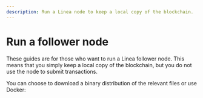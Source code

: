 ```yaml
---
description: Run a Linea node to keep a local copy of the blockchain.
---
```



# Run a follower node

These guides are for those who want to run a Linea follower node. This means that you simply keep
a local copy of the blockchain, but you do not use the node to submit transactions. 

You can choose to download a binary distribution of the relevant files or use Docker:

<DocCardList />